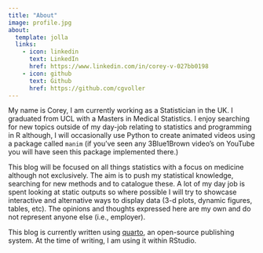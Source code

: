 ```yaml
---
title: "About"
image: profile.jpg
about:
  template: jolla
  links:
    - icon: linkedin
      text: LinkedIn
      href: https://www.linkedin.com/in/corey-v-027bb0198
    - icon: github
      text: Github
      href: https://github.com/cgvoller
---
```


My name is Corey, I am currently working as a Statistician in the UK. I graduated from UCL with a Masters in Medical Statistics. I enjoy searching for new topics outside of my day-job relating to statistics and programming in R although, I will occasionally use Python to create animated videos using a package called `manim` (if you've seen any 3Blue1Brown video's on YouTube you will have seen this package implemented there.)

This blog will be focused on all things statistics with a focus on medicine although not exclusively. The aim is to push my statistical knowledge, searching for new methods and to catalogue these. A lot of my day job is spent looking at static outputs so where possible I will try to showcase interactive and alternative ways to display data (3-d plots, dynamic figures, tables, etc). The opinions and thoughts expressed here are my own and do not represent anyone else (i.e., employer).

This blog is currently written using [quarto](https://quarto.org/), an open-source publishing system. At the time of writing, I am using it within RStudio.
